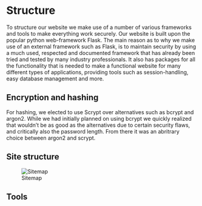 # Structure

To structure our website we make use of a number of various frameworks and tools to make everything work securely. Our website is built upon the popular python web-framework Flask. The main reason as to why we make use of an external framework such as Flask, is to maintain security by using a much used, respected and documented framework that has already been tried and tested by many industry professionals. It also has packages for all the functionality that is needed to make a functional website for many different types of applications, providing tools such as session-handling, easy database management and more.

## Encryption and hashing
For hashing, we elected to use Scrypt over alternatives such as bcrypt and argon2. While we had initially planned on using bcrypt we quickly realized that wouldn't be as good as the alternatives due to certain security flaws, and critically also the password length. From there it was an abritrary choice between argon2 and scrypt. 

## Site structure

![Sitemap](../assets/pagemap_safecoin.png)

## Tools



